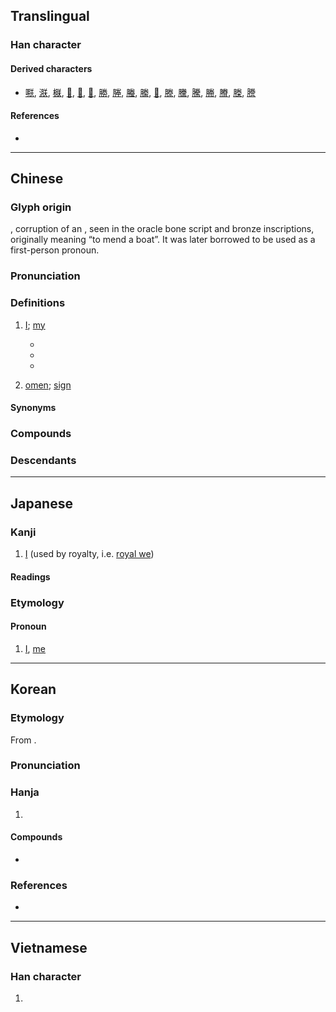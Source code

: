 {{character info}}
==Translingual==

===Han character===
{{Han char|rn=74|rad=月|as=06|sn=10|four=78234|canj=BTK|ids=⿰月关}}

====Derived characters====
* [[𠹻]], [[㴨]], [[㮳]], [[𨃵]], [[𨫇]], [[𣞅]], [[勝]], [[塍]], [[螣]], [[縢]], [[𠗲]], [[滕]], [[黱]], [[騰]], [[幐]], [[賸]], [[榺]], [[謄]]

====References====
* {{Han ref|kx=0505.190|dkj=14361|dj=0884.120|hdz=32071.050|uh=6715|ud=26389|bh=AED3|bd=44755}}

----

==Chinese==
{{zh-forms|alt=𦩎,𣍹,𦨶,眹-“omen”}}
{{zh-wp}}

===Glyph origin===
{{Han etyl}}
{{Han simp|𦩎|f=舟|t=月|f2=灷|t2=关}}, corruption of an {{Han compound|舟|t1=boat|丨|t2=item|廾|t3=two hands|ls=ic|nocap=1}}, seen in the oracle bone script and bronze inscriptions, originally meaning “to mend a boat”. It was later borrowed to be used as a first-person pronoun.

===Pronunciation===
{{zh-pron
|m=zhèn
|c=zam6
|md=dêng
|mn=tīm
|mn-t=dim6
|w=3zen
|mc=y
|oc=y
|cat=pron,n
}}

===Definitions===
{{zh-hanzi}}

# {{lb|zh|royal}} [[I]]; [[my]] {{gloss|reserved for use by the [[emperor]] since the [[w:Qin Dynasty|Qin Dynasty]]}}
#* {{zh-x|爾 無 不 信，朕 不 食言。|On no account disbelieve me - I will not go back on my word.|ref=Shangshu}}
#* {{zh-x|二世 與 ^趙 ^高 謀 曰：「朕 年少，初 即位，黔首 未 集附。」|Qin Er Shi discussed with Zhao Gao, "'''I''' am young and just ascended the throne. The mass has not submitted to my rule."|ref=Shiji}}
#* {{zh-x|帝 問 曰：「朕 應天受命，卿 何以 不 樂？」|King Wen of Wei asked,"'''I''' conform to the wish of Heaven and become the emperor. Why are you unhappy?"|CL|ref=Shishuo Xinyu}}
# {{lb|zh|literary}}  [[omen]]; [[sign]]

====Synonyms====
{{zh-dial|我}}

===Compounds===
{{zh-der|兆朕|朕兆|朕躬|朕命}}

===Descendants===
{{CJKV||ちん|짐|trẫm}}

----

==Japanese==

===Kanji===
{{ja-kanji|grade=c|rs=月06}}

# [[I]] (used by royalty, i.e. [[royal we]])

====Readings====
{{ja-readings
|goon=じん<じん<ぢむ
|kanon=ちん<ちん<ちむ
|kun=われ-, わ-れ, きざ-し
}}

===Etymology===
{{ja-kanjitab|ちん|yomi=o}}

====Pronoun====
{{ja-pos|pronoun|ちん}}

# {{qualifier|used by royalty, i.e. [[royal we]]}} [[I]], [[me]]

----

==Korean==

===Etymology===
From {{der|ko|ltc|-}} {{ltc-l|朕}}. {{hanja-dongguk|띰〯|ttǐm}}

===Pronunciation===
{{ko-hanja-pron|짐|l=y}}

===Hanja===
{{ko-hanja-search}}
{{ko-hanja|나|짐}}

# {{hanja form of|짐|{{gl|used by royalty, usually an emperor}} [[I]]; [[me]]}}

====Compounds====
{{der-top3|Compounds}}
* {{ko-l|조짐|兆朕}}
{{der-bottom}}

===References===
* {{R:hanjadoc|4777}}

----

==Vietnamese==

===Han character===
{{vi-readings|rs=月06|hanviet=trẫm|nom=trũm, chũm}}

# {{han tu form of|trẫm|[[I]]; [[me]]}} {{qualifier|only used by a monarch}}